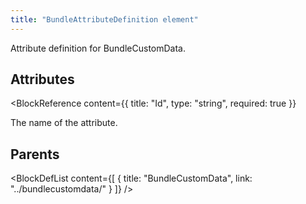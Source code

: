 ```yaml
---
title: "BundleAttributeDefinition element"
---
```



Attribute definition for BundleCustomData.


## Attributes

<BlockWrapper>

  <BlockReference
    content={{
      title: "Id",
      type: "string",
      required: true
    }}
  >
  The name of the attribute.
  </BlockReference>

</BlockWrapper>


## Parents

<BlockDefList content={[
    {
      title: "BundleCustomData",
      link: "../bundlecustomdata/"
    }
  ]}
/>